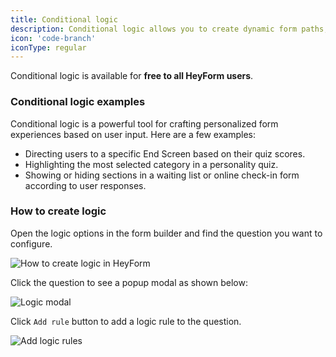 ```yaml
---
title: Conditional logic
description: Conditional logic allows you to create dynamic form paths, guiding respondents to relevant pages based on their answers.
icon: 'code-branch'
iconType: regular
---
```


<Tip>Conditional logic is available for **free to all HeyForm users**.</Tip>

### Conditional logic examples
Conditional logic is a powerful tool for crafting personalized form experiences based on user input. Here are a few examples:

- Directing users to a specific End Screen based on their quiz scores.
- Highlighting the most selected category in a personality quiz.
- Showing or hiding sections in a waiting list or online check-in form according to user responses.

### How to create logic

Open the logic options in the form builder and find the question you want to configure.

<img src="/images/conditional-logic/logic.png" alt="How to create logic in HeyForm" />

Click the question to see a popup modal as shown below:

<img src="/images/conditional-logic/add-rule.webp" alt="Logic modal" />

Click `Add rule` button to add a logic rule to the question.

<img src="/images/conditional-logic/add-rule-2.webp" alt="Add logic rules" />